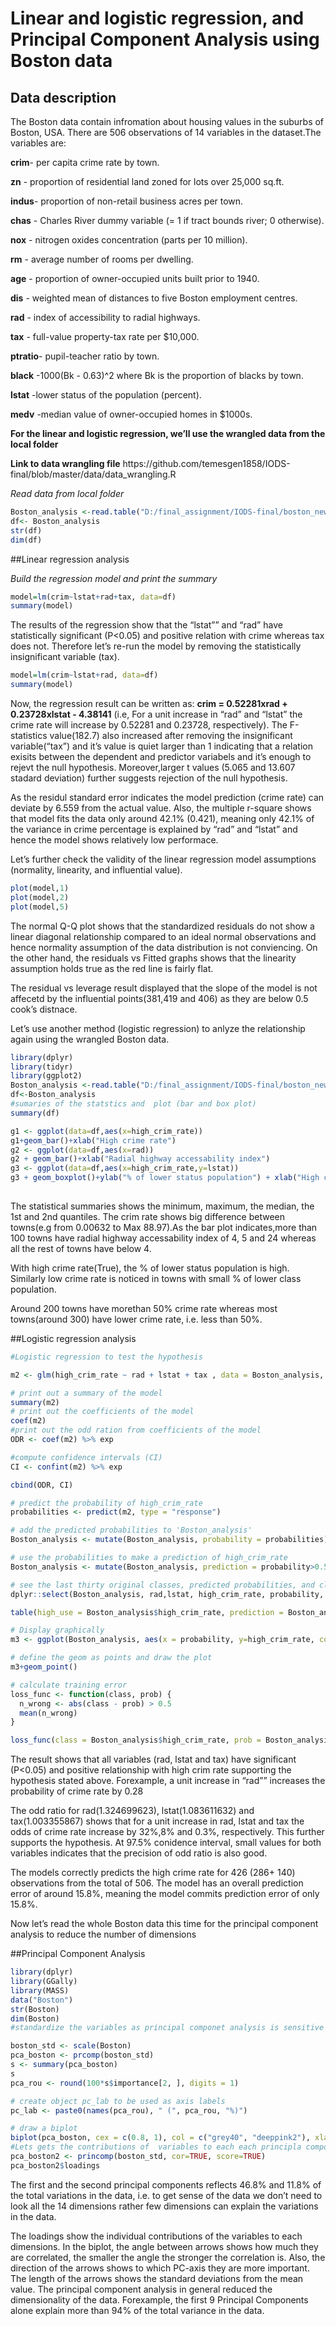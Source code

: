 
# Linear and logistic regression, and Principal Component Analysis using Boston data
## Data description

The Boston data contain infromation about housing values in the suburbs of Boston, USA. There are 506 observations of 14 variables in the dataset.The variables are:

**crim**- per capita crime rate by town.

**zn** - proportion of residential land zoned for lots over 25,000 sq.ft.

**indus**- proportion of non-retail business acres per town.

**chas** - Charles River dummy variable (= 1 if tract bounds river; 0 otherwise).

**nox** - nitrogen oxides concentration (parts per 10 million).

**rm** - average number of rooms per dwelling.

**age** - proportion of owner-occupied units built prior to 1940.

**dis** - weighted mean of distances to five Boston employment centres.

**rad** - index of accessibility to radial highways.

**tax** - full-value property-tax rate per $10,000.

**ptratio**- pupil-teacher ratio by town.

**black** -1000(Bk - 0.63)^2 where Bk is the proportion of blacks by town.

**lstat** -lower status of the population (percent).

**medv** -median value of owner-occupied homes in $1000s.


**For the linear and logistic regression, we'll use the wrangled data from the local folder**

**Link to data wrangling file** https://github.com/temesgen1858/IODS-final/blob/master/data/data_wrangling.R 


*Read data from local folder*

```r
Boston_analysis <-read.table("D:/final_assignment/IODS-final/boston_new.csv",sep = ";", header = TRUE)
df<- Boston_analysis
str(df)
dim(df)

```

##Linear regression analysis

*Build the regression model and print the summary*

```r
model=lm(crim~lstat+rad+tax, data=df)
summary(model)
```
The results of the regression show that the "lstat"" and "rad" have statistically significant (P<0.05) and positive relation with crime whereas tax does not. Therefore let's re-run the model by removing the statistically insignificant variable (tax).

```r
model=lm(crim~lstat+rad, data=df)
summary(model)
```

Now, the regression result can be written as: **crim = 0.52281xrad + 0.23728xlstat - 4.38141** (i.e, For a unit increase in "rad" and "lstat" the crime rate will increase by 0.52281 and 0.23728, respectively). The F-statistics value(182.7) also increased after removing the insignificant variable("tax")  and it's value is quiet larger than 1 indicating that a relation exisits between the dependent and predictor variabels and it's enough to rejevt the null hypothesis. Moreover,larger t values (5.065 and 13.607 stadard deviation) further suggests rejection of the null hypothesis.

As the residul standard error indicates the model prediction (crime rate) can deviate by 6.559 from the actual value. Also, the multiple r-square shows that model fits the data only around 42.1% (0.421), meaning only 42.1% of the variance in crime percentage is explained by "rad" and "lstat" and hence the model shows relatively low performace. 
 
Let's further check the validity of the linear regression model assumptions (normality, linearity, and influential value).


```r

plot(model,1)
plot(model,2)
plot(model,5)
```

The normal Q-Q plot shows that the standardized residuals do not show a linear diagonal relationship compared to an ideal normal observations and hence normality assumption of the data distribution is not conviencing. On the other hand, the residuals vs Fitted graphs shows that the linearity assumption holds true as the red line is fairly flat. 

The residual vs leverage result displayed that the slope of the model is not affecetd by the influential points(381,419 and 406) as they are below 0.5 cook's distnace.


Let's use another method (logistic regression) to anlyze the relationship again using the wrangled Boston data.



```r
library(dplyr)
library(tidyr)
library(ggplot2)
Boston_analysis <-read.table("D:/final_assignment/IODS-final/boston_new.csv",sep = ";", header = TRUE)
df<-Boston_analysis
#sumaries of the statstics and  plot (bar and box plot)
summary(df)

g1 <- ggplot(data=df,aes(x=high_crim_rate))
g1+geom_bar()+xlab("High crime rate")
g2 <- ggplot(data=df,aes(x=rad))
g2 + geom_bar()+xlab("Radial highway accessability index")
g3 <- ggplot(data=df,aes(x=high_crim_rate,y=lstat))
g3 + geom_boxplot()+ylab("% of lower status population") + xlab("High crime rate")
  
```

The statistical summaries shows the minimum, maximum, the median, the 1st and 2nd quantiles. The crim rate shows big difference between towns(e.g from 0.00632 to Max 88.97).As the bar plot indicates,more than 100 towns have radial highway accessability index of 4, 5 and 24 whereas all the rest of towns have below 4. 

With high crime rate(True), the % of lower status population is high. Similarly low crime rate is noticed in towns with small % of lower class population.

Around 200 towns have morethan 50% crime rate whereas most towns(around 300) have lower crime rate, i.e. less than 50%. 

##Logistic regression analysis

```r
#Logistic regression to test the hypothesis

m2 <- glm(high_crim_rate ~ rad + lstat + tax , data = Boston_analysis, family = "binomial")

# print out a summary of the model
summary(m2)
# print out the coefficients of the model
coef(m2)
#print out the odd ration from coefficients of the model
ODR <- coef(m2) %>% exp

#compute confidence intervals (CI)
CI <- confint(m2) %>% exp

cbind(ODR, CI)

# predict the probability of high_crim_rate
probabilities <- predict(m2, type = "response")

# add the predicted probabilities to 'Boston_analysis'
Boston_analysis <- mutate(Boston_analysis, probability = probabilities)

# use the probabilities to make a prediction of high_crim_rate
Boston_analysis <- mutate(Boston_analysis, prediction = probability>0.5)

# see the last thirty original classes, predicted probabilities, and class predictions
dplyr::select(Boston_analysis, rad,lstat, high_crim_rate, probability, prediction) %>% tail(30)

table(high_use = Boston_analysis$high_crim_rate, prediction = Boston_analysis$prediction )

# Display graphically
m3 <- ggplot(Boston_analysis, aes(x = probability, y=high_crim_rate, col=prediction))

# define the geom as points and draw the plot
m3+geom_point()

# calculate training error
loss_func <- function(class, prob) {
  n_wrong <- abs(class - prob) > 0.5
  mean(n_wrong)
}

loss_func(class = Boston_analysis$high_crim_rate, prob = Boston_analysis$probability)


```

The result shows that all variables (rad, lstat and tax) have significant (P<0.05) and positive relationship with high crim rate supporting the hypothesis stated above. Forexample, a unit increase in "rad"" increases the probability of crime rate by 0.28

The odd ratio for rad(1.324699623), lstat(1.083611632) and tax(1.003355867) shows that for a unit increase in rad, lstat and tax  the odds of crime rate increase by 32%,8% and 0.3%, respectively. This further supports the hypothesis. At 97.5% conidence interval, small values for both variables indicates that the precision of odd ratio is also good. 

The models correctly predicts the high crime rate for 426 (286+ 140) observations from the total of 506. The model has an overall prediction error of around 15.8%, meaning the model commits prediction error of only 15.8%.   


Now let's read the whole Boston data this time for the principal component analysis to reduce the number of dimensions

##Principal Component Analysis

```r
library(dplyr)
library(GGally)
library(MASS)
data("Boston")
str(Boston)
dim(Boston)
#standardize the variables as principal componet analysis is sensitive to data scaling

boston_std <- scale(Boston)
pca_boston <- prcomp(boston_std)
s <- summary(pca_boston)
s
pca_rou <- round(100*s$importance[2, ], digits = 1)

# create object pc_lab to be used as axis labels
pc_lab <- paste0(names(pca_rou), " (", pca_rou, "%)")

# draw a biplot
biplot(pca_boston, cex = c(0.8, 1), col = c("grey40", "deeppink2"), xlab = pc_lab[1], ylab = pc_lab[2])
#Lets gets the contributions of  variables to each each principla components from the loadings 
pca_boston2 <- princomp(boston_std, cor=TRUE, score=TRUE)
pca_boston2$loadings
```

The first and the second principal components reflects  46.8% and 11.8% of the total variations in the data, i.e. to get sense of the data we don't need to look all the 14 dimensions rather few dimensions can explain the variations in the data.

The loadings show the individual contributions of the variables to each dimensions. In the biplot, the angle between arrows shows how much they are correlated, the smaller the angle the stronger the correlation is. Also, the direction of the arrows shows to which PC-axis they are more important. The length of the arrows shows the standard deviations from the mean value. The principal component analysis in general reduced the dimensionality of the data. Forexample, the first 9 Principal Components alone explain more than 94% of the total variance in the data.
